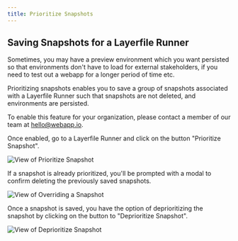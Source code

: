 ```yaml
---
title: Prioritize Snapshots
---
```


## Saving Snapshots for a Layerfile Runner

Sometimes, you may have a preview environment which you want persisted so that environments don't have to load for external stakeholders, if you need to test out a webapp for a longer period of time etc.

Prioritizing snapshots enables you to save a group of snapshots associated with a Layerfile Runner such that snapshots are not deleted, and environments are persisted.

To enable this feature for your organization, please contact a member of our team at [hello@webapp.io](mailto:hello@webapp.io).

Once enabled, go to a Layerfile Runner and click on the button "Prioritize Snapshot".

<img
  class="rounded"
  src="/resources/prioritize-snapshot.png"
  alt="View of Prioritize Snapshot"
/>

If a snapshot is already prioritized, you'll be prompted with a modal to confirm deleting the previously saved snapshots.

<img
  class="rounded"
  src="/resources/confirm-snapshot.png"
  alt="View of Overriding a Snapshot"
/>

Once a snapshot is saved, you have the option of deprioritizing the snapshot by clicking on the button to "Deprioritize Snapshot".

<img
  class="rounded"
  src="/resources/deprioritize-snapshot.png"
  alt="View of Deprioritize Snapshot"
/>
